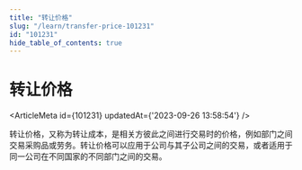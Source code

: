 ```yaml
---
title: "转让价格"
slug: "/learn/transfer-price-101231"
id: "101231"
hide_table_of_contents: true
---
```



# 转让价格

<ArticleMeta id={101231} updatedAt={'2023-09-26 13:58:54'} />
<div className='border-solid border-b border-t-0 my-4 border-[var(--ifm-color-gray-300)]' />

转让价格，又称为转让成本，是相关方彼此之间进行交易时的价格，例如部门之间交易采购品或劳务。转让价格可以应用于公司与其子公司之间的交易，或者适用于同一公司在不同国家的不同部门之间的交易。
